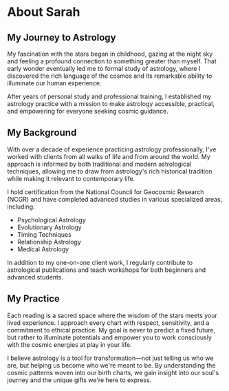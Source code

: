 # About Sarah

## My Journey to Astrology

My fascination with the stars began in childhood, gazing at the night sky and feeling a profound connection to something greater than myself. That early wonder eventually led me to formal study of astrology, where I discovered the rich language of the cosmos and its remarkable ability to illuminate our human experience.

After years of personal study and professional training, I established my astrology practice with a mission to make astrology accessible, practical, and empowering for everyone seeking cosmic guidance.

## My Background

With over a decade of experience practicing astrology professionally, I've worked with clients from all walks of life and from around the world. My approach is informed by both traditional and modern astrological techniques, allowing me to draw from astrology's rich historical tradition while making it relevant to contemporary life.

I hold certification from the National Council for Geocosmic Research (NCGR) and have completed advanced studies in various specialized areas, including:

- Psychological Astrology
- Evolutionary Astrology
- Timing Techniques
- Relationship Astrology
- Medical Astrology

In addition to my one-on-one client work, I regularly contribute to astrological publications and teach workshops for both beginners and advanced students.

## My Practice

Each reading is a sacred space where the wisdom of the stars meets your lived experience. I approach every chart with respect, sensitivity, and a commitment to ethical practice. My goal is never to predict a fixed future, but rather to illuminate potentials and empower you to work consciously with the cosmic energies at play in your life.

I believe astrology is a tool for transformation—not just telling us who we are, but helping us become who we're meant to be. By understanding the cosmic patterns woven into our birth charts, we gain insight into our soul's journey and the unique gifts we're here to express.
